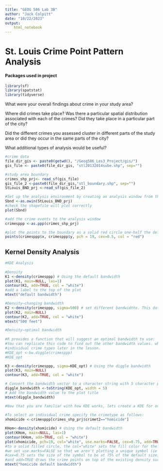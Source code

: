 ```yaml
---
title: "GEOG 586 Lab 3B"
author: "Jack Colpitt"
date: "10/22/2023"
output:
    html_notebook
---
```


# St. Louis Crime Point Pattern Analysis

#### Packages used in project
```r
library(sf)
library(spatstat)
library(tidyverse)
```

What were your overall findings about crime in your study area?

Where did crimes take place? Was there a particular spatial distribution associated with each of the crimes? Did they take place in a particular part of the city?

Did the different crimes you assessed cluster in different parts of the study area or did they occur in the same parts of the city? 

What additional types of analysis would be useful?

```r
#crime data
file_dir_gis <- paste0(getwd(), "/Geog586_Les3_Project/gis/")
gis_file <- paste0(file_dir_gis, "stl20132014sube.shp", sep="")

#study area boundary
crimes_shp_prj<- read_sf(gis_file)
gis_file_2 <-paste0(file_dir_gis,"stl_boundary.shp", sep="")
StLouis_BND_prj <-read_sf(gis_file_2)

#Set up the analysis environment by creating an analysis window from the city boundary
Sbnd <-as.owin(StLouis_BND_prj)
#check the shapefile will plot correctly
plot(Sbnd)

#add the crime events to the analysis window
crimesppp <-as.ppp(crimes_shp_prj)

#plot the points to the boundary as a solid red circle one-half the default plotting size
points(crimesppp$x, crimesppp$y, pch = 19, cex=0.5, col = "red")
```
## Kernel Density Analysis
```r
#KDE Analysis
 
#Density
K1 <-density(crimesppp) # Using the default bandwidth
plot(K1, main=NULL, las=1)
contour(K1, add=TRUE, col = "white")
#add a label to the top of the plot
mtext("default bandwidth")
```

```r
#Density–changing bandwidth
K2 <-density(crimesppp, sigma=500) # set different bandwidths. This data is in projected feet.
plot(K2, main=NULL)
contour(K2, add=TRUE, col = "white")
mtext("500 feet") 
```
```r
#Density–optimal bandwidth
 
#R provides a function that will suggest an optimal bandwidth to use:
#You can replicate this code to find out the other bandwidth values. when you examine 
#individual crime types later in the lesson.
#KDE_opt <-bw.diggle(crimesppp)
#KDE_opt

K3 <-density(crimesppp, sigma=KDE_opt) # Using the diggle bandwidth
plot(K3, main=NULL)
contour(K3, add=TRUE, col = "white")

# Convert the bandwidth vector to a character string with 5 character places 
diggle_bandwidth <-toString(KDE_opt, width = 5) 
# Add the bandwidth value to the plot title 
mtext(diggle_bandwidth) 

#Now that you are familiar with how KDE works, lets create a KDE for one particular crime type. 
 
#To select an individual crime specify the crimetype as follows:
xhomicide <-crimesppp[crimes_shp_prj$crimet2=="homicide"]

KHom<-density(xhomicide) # Using the default bandwidth
plot(KHom, main=NULL, las=1)
contour(KHom, add=TRUE, col = "white")
plot(xhomicide, pch=19, col="white", use.marks=FALSE, cex=0.75, add=TRUE) #the pch=19 sets the symbol type 
#to a solid filled circle, the col="white" sets the fill color for the symbols,
#we set use.marks=FALSE so that we aren't plotting a unique symbol (ie square, circle, etc) for each observation, 
#cex=0.75 sets the size of the symbol to be at 75% of the default size, 
#and add=TRUE draws the crime points on top of the existing density surface.
mtext("homicide default bandwidth") 
```